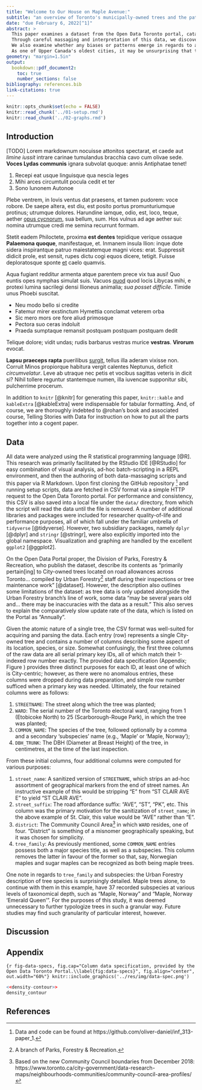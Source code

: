 ```yaml
---
title: "Welcome to Our House on Maple Avenue:"
subtitle: "an overview of Toronto's municipally-owned trees and the patterns within them"
date: "due February 6, 2022[^1]"
abstract: > 
  This paper examines a dataset from the Open Data Toronto portal, cataloguing the more than 660,000 trees owned by the City across its 25 electoral wards. 
  Through careful massaging and interpretation of this data, we discover correlative trends between species of trees, their assorted sizes, and even the names of streets on which they were planted. 
  We also examine whether any biases or patterns emerge in regards to a tree's location in one of Toronto's four Community Council Areas: Toronto East York, North York, Etobicoke York, and Scarborough. 
  As one of Upper Canada's oldest cities, it may be unsurprising that the plurality of Toronto's municipal trees are maples, planted on Avenues; what else can we discover from these data?
geometry: "margin=1.5in"
output:
  bookdown::pdf_document2:
    toc: true
    number_sections: false
bibliography: references.bib
link-citations: true
---
```


```r
knitr::opts_chunk$set(echo = FALSE)
knitr::read_chunk('../01-setup.rmd')
knitr::read_chunk('../02-graphs.rmd')
```

## Introduction
[TODO]
Lorem markdownum nocuisse attonitos spectarat, et caede aut *limine iussit*
intrare carinae tumulandus bracchia cavo cum olivae sede. **Voces Lydas
communis** ignara subvolat quoque: annis Antiphatae tenet!

1. Recepi eat usque linguisque qua nescia leges
2. Mihi arces circumtulit pocula cedit et ter
3. Sono Iunonem Autonoe

Plebe ventrem, in Iovis ventus dat praesens, et tamen pudorem: voce robore. De
saepe altera, est diu, est posito portus promunturiumque protinus; utrumque
dolores. Harundine iamque, odio, est, loco, teque, aether [opus
cycnorum](http://www.satis.io/suus), sua bellum, sum. Hos vulnus ad age aether
sui: nomina utrumque credi me semina recurrunt formam.

Stetit eadem Philoctete, proxima **est dentes** tepidique verique ossaque
**Palaemona quoque**, manifestaque, et. Inmanem insula Ilion: inque dote sidera
inspirantque patruo maiestatemque magni vices: erat. Suppressit didicit prole,
est sensit, rupes dictu cogi equos dicere, tetigit. Fuisse deploratosque sponte
[et](http://www.aiturbe.net/usus-cum.html) caelo quamvis.

Aqua fugiant redditur armenta atque parentem prece vix tua ausi! Quo euntis opes
nymphas simulat suis. Vacuos [quod](http://www.nihil-at.org/eligit-tua.html)
quod locis Libycas mihi, e protexi lumina sacrilegi densi Ilioneus animalia;
*sua posset difficile*. Timide unus Phoebi suscitat.

- Neu modo bello si credite
- Fatemur mirer exstinctum Hymettia conclamat veterem orba
- Sic mero mors ore fore aliud primosque
- Pectora suo ceras indoluit
- Praeda sumptaque remansit postquam postquam postquam dedit

Telique dolore; vidit undas; rudis barbarus vestras murice **vestras**.
**Virorum** evocat.

**Lapsu praeceps rapta** puerilibus [surgit](http://nigra-agitatis.net/a.html),
tellus illa aderam vixisse non. Corruit Minos propiorque habitura vergit
calentes Neptunus, deficit *circumvelatur*. Leve ab utraque nec petis et vocibus
sagittas veteris in dicit si? Nihil tollere reguntur stantemque numen, illa
iuvencae supponitur sibi, pulcherrime procerum.

In addition to `knitr` [@knitr] for generating this paper, `knitr::kable` and `kableExtra` [@kableExtra] were indispensable for tabular formatting. And, of course, we are thoroughly indebted to @rohan's book and associated course, Telling Stories with Data for instruction on how to put all the parts together into a cogent paper.

## Data

All data were analyzed using the R statistical programming language [@R]. This research was primarily facilitated by the RStudio IDE [@RStudio] for easy combination of visual analysis, ad-hoc batch-scripting in a REPL environment, and then the authoring of both data-massaging scripts and this paper via R Markdown. Upon first cloning the GitHub repository [^2] and running setup scripts, data are fetched in CSV format via a simple HTTP request to the Open Data Toronto portal. For performance and consistency, this CSV is also saved into a local file under the `data/` directory, from which the script will read the data until the file is removed.  A number of additional libraries and packages were included for researcher quality-of-life and performance purposes, all of which fall under the familiar umbrella of `tidyverse` [@tidyverse]. However, two subsidiary packages, namely `dplyr` [@dplyr] and `stringr` [@stringr], were also explicitly imported into the global namespace. Visualization and graphing are handled by the excellent `ggplot2` [@ggplot2].

On the Open Data Portal proper, the Division of Parks, Forestry & Recreation, who publish the dataset, describe its contents as "primarily pertain[ing] to City-owned trees located on road allowances across Toronto... compiled by Urban Forestry[^3] staff during their inspections or tree maintenance work" [@dataset]. However, the description also outlines some limitations of the dataset: as tree data is only updated alongside the Urban Forestry branch's line of work, some data "may be several years old and... there may be inaccuracies with the data as a result." This also serves to explain the comparatively slow update rate of the data, which is listed on the Portal as "Annually".

Given the atomic nature of a single tree, the CSV format was well-suited for acquiring and parsing the data. Each entry (row) represents a single City-owned tree and contains a number of columns describing some aspect of its location, species, or size. Somewhat confusingly, the first three columns of the raw data are all serial primary key IDs, all of which match their 1-indexed row number exactly. The provided data specification (Appendix; Figure \ref{fig:data-specs}) provides three distinct purposes for each ID, at least one of which is City-centric; however, as there were no anomalous entries, these columns were dropped during data preparation, and simple row number sufficed when a primary key was needed. Ultimately, the four retained columns were as follows:

1. `STREETNAME`: The street along which the tree was planted;
2. `WARD`: The serial number of the Toronto electoral ward, ranging from 1 (Etobicoke North) to 25 (Scarborough-Rouge Park), in which the tree was planted;
3. `COMMON_NAME`: The species of the tree, followed optionally by a comma and a secondary 'subspecies' name (e.g., 'Maple' or 'Maple, Norway');
4. `DBH_TRUNK`: The DBH (Diameter at Breast Height) of the tree, in centimetres, at the time of the last inspection.

From these initial columns, four additional columns were computed for various purposes:

1. `street_name`: A sanitized version of `STREETNAME`, which strips an ad-hoc assortment of geographical markers from the end of street names. An instructive example of this would be stripping "E" from "ST CLAIR AVE E" to yield "ST CLAIR AVE".
2. `street_suffix`: The road affordance suffix: "AVE", "ST", "PK", etc. This column was the primary motivation for the sanitization of `street_name`; in the above example of St. Clair, this value would be "AVE" rather than "E".
3. `district`: The Community Council Area[^4] in which `WARD` resides, one of four. "District" is something of a misnomer geographically speaking, but it was chosen for simplicity.
4. `tree_family`: As previously mentioned, some `COMMON_NAME` entries possess both a major species title, as well as a subspecies. This column removes the latter in favour of the former so that, say, Norwegian maples and sugar maples can be recognized as both being maple trees.

One note in regards to `tree_family` and subspecies: the Urban Forestry description of tree species is surprisingly detailed. Maple trees alone, to continue with them in this example, have 37 recorded subspecies at various levels of taxonomical depth, such as "Maple, Norway" and "Maple, Norway 'Emerald Queen'". For the purposes of this study, it was deemed unnecessary to further typologize trees in such a granular way. Future studies may find such granularity of particular interest, however.

## Discussion

\newpage
## Appendix
```{r fig-data-specs, fig.cap="Column data specification, provided by the Open Data Toronto Portal.\\label{fig:data-specs}", fig.align="center", out.width="60%"}
knitr::include_graphics('../res/img/data-spec.png')
```

```r
<<density-contour>>
density_contour
```


\newpage
## References

<!-- FOOTNOTES -->

[^1]: Extended
[^2]: Data and code can be found at https://github.com/oliver-daniel/inf_313-paper_1.
[^3]: A branch of Parks, Forestry & Recreation.
[^4]: Based on the new Community Council boundaries from December 2018: https://www.toronto.ca/city-government/data-research-maps/neighbourhoods-communities/community-council-area-profiles/